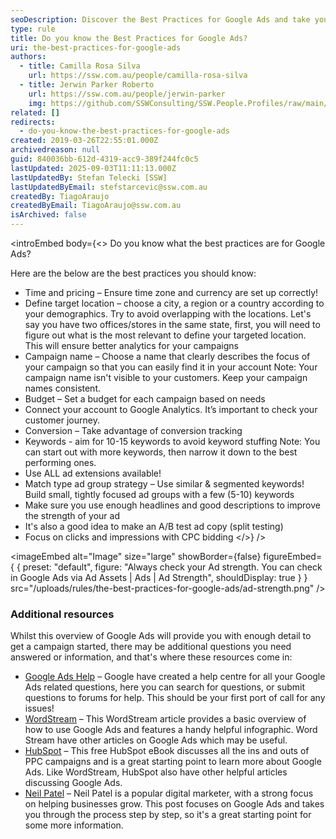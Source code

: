 ```yaml
---
seoDescription: Discover the Best Practices for Google Ads and take your online advertising to the next level!
type: rule
title: Do you know the Best Practices for Google Ads?
uri: the-best-practices-for-google-ads
authors:
  - title: Camilla Rosa Silva
    url: https://ssw.com.au/people/camilla-rosa-silva
  - title: Jerwin Parker Roberto
    url: https://ssw.com.au/people/jerwin-parker
    img: https://github.com/SSWConsulting/SSW.People.Profiles/raw/main/Jerwin-Parker/Images/Jerwin-Parker-Profile.jpg
related: []
redirects:
  - do-you-know-the-best-practices-for-google-ads
created: 2019-03-26T22:55:01.000Z
archivedreason: null
guid: 840036bb-612d-4319-acc9-389f244fc0c5
lastUpdated: 2025-09-03T11:11:13.000Z
lastUpdatedBy: Stefan Telecki [SSW]
lastUpdatedByEmail: stefstarcevic@ssw.com.au
createdBy: TiagoAraujo
createdByEmail: TiagoAraujo@ssw.com.au
isArchived: false
---
```


<introEmbed
  body={<>
Do you know what the best practices are for Google Ads?

Here are the below are the best practices you should know:

* Time and pricing – Ensure time zone and currency are set up correctly!
* Define target location – choose a city, a region or a country according to your demographics. Try to avoid overlapping with the locations. Let's say you have two offices/stores in the same state, first, you will need to figure out what is the most relevant to define your targeted location. This will ensure better analytics for your campaigns
* Campaign name – Choose a name that clearly describes the focus of your campaign so that you can easily find it in your account
Note: Your campaign name isn't visible to your customers. Keep your campaign names consistent.
* Budget – Set a budget for each campaign based on needs
* Connect your account to Google Analytics. It’s important to check your customer journey.
* Conversion – Take advantage of conversion tracking
* Keywords - aim for 10-15 keywords to avoid keyword stuffing
Note: You can start out with more keywords, then narrow it down to the best performing ones.
* Use ALL ad extensions available!
* Match type ad group strategy – Use similar & segmented keywords! Build small, tightly focused ad groups with a few (5-10) keywords
* Make sure you use enough headlines and good descriptions to improve the strength of your ad
* It's also a good idea to make an A/B test ad copy (split testing)
* Focus on clicks and impressions with CPC bidding
  </>}
/>

<imageEmbed
  alt="Image"
  size="large"
  showBorder={false}
  figureEmbed={ {
    preset: "default",
    figure: "Always check your Ad strength. You can check in Google Ads via Ad Assets | Ads | Ad Strength",
    shouldDisplay: true
  } }
  src="/uploads/rules/the-best-practices-for-google-ads/ad-strength.png"
/>

### Additional resources

Whilst this overview of Google Ads will provide you with enough detail to get a campaign started, there may be additional questions you need answered or information, and that's where these resources come in:

* [Google Ads Help](https://support.google.com/google-ads/?hl=en#topic=10286612) – Google have created a help centre for all your Google Ads related questions, here you can search for questions, or submit questions to forums for help. This should be your first port of call for any issues!
* [WordStream](https://www.wordstream.com/how-to-use-google-adwords) – This WordStream article provides a basic overview of how to use Google Ads and features a handy helpful infographic. Word Stream have other articles on Google Ads which may be useful.
* [HubSpot](https://blog.hubspot.com/marketing/google-adwords-ppc) – This free HubSpot eBook discusses all the ins and outs of PPC campaigns and is a great starting point to learn more about Google Ads. Like WordStream, HubSpot also have other helpful articles discussing Google Ads.
* [Neil Patel](https://neilpatel.com/what-is-google-adwords/) – Neil Patel is a popular digital marketer, with a strong focus on helping businesses grow. This post focuses on Google Ads and takes you through the process step by step, so it's a great starting point for some more information.
